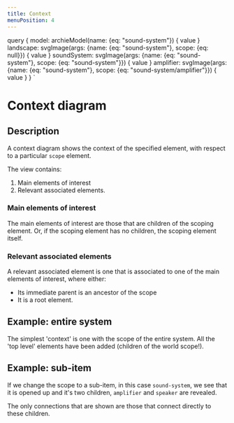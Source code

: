 ```yaml
---
title: Context
menuPosition: 4
---
```




query {
  model: archieModel(name: {eq: "sound-system"}) {
    value
  }
  landscape: svgImage(args: {name: {eq: "sound-system"}, scope: {eq: null}}) {
    value
  }
  soundSystem: svgImage(args: {name: {eq: "sound-system"}, scope: {eq: "sound-system"}}) {
    value
  }
  amplifier: svgImage(args: {name: {eq: "sound-system"}, scope: {eq: "sound-system/amplifier"}}) {
    value
  }
}
`

<Layout>
<SEO title="Context" />

# Context diagram

## Description

A context diagram shows the context of the specified element, with respect to a particular `scope` element.

The view contains:

1. Main elements of interest
1. Relevant associated elements.

### Main elements of interest

The main elements of interest are those that are children of the scoping element.
Or, if the scoping element has no children, the scoping element itself.

### Relevant associated elements

A relevant associated element is one that is associated to one of the main elements of interest,
where either:

- Its immediate parent is an ancestor of the scope
- It is a root element.

## Example: entire system

The simplest 'context' is one with the scope of the entire system.
All the 'top level' elements have been added (children of the world scope!).

<Example
    code="archie context model.yml"
    image={props.data.landscape.value}
    model={props.data.model.value} />

## Example: sub-item

If we change the scope to a sub-item, in this case `sound-system`, we see that it is opened up
and it's two children, `amplifier` and `speaker` are revealed.

The only connections that are shown are those that connect directly to these children.

<Example
    code="archie context model.yml --scope sound-system"
    image={props.data.soundSystem.value}
    model={props.data.model.value} />

</Layout>
